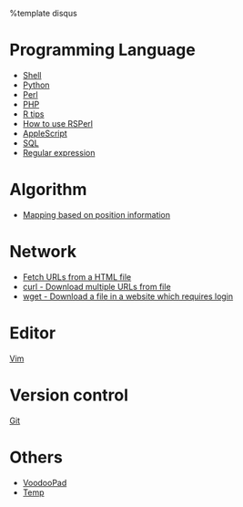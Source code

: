 %template disqus
= Programming Language =
* [[Learning Shell|Shell]]
* [[Python]]
* [[Learning Perl|Perl]]
* [[PHP]]
* [[R tips]]
* [[How to use RSPerl]]
* [[AppleScript]]
* [[SQL]]
* [[Regular expression]]

= Algorithm =
* [[Mapping based on position information]]

= Network =
* [[Fetch URLs from a HTML file]]
* [[curl|curl - Download multiple URLs from file]]
* [[wget|wget - Download a file in a website which requires login]]


= Editor =
[[Vim]]

= Version control =
[[Git]]

= Others =
* [[VoodooPad]]
* [[Temp]]
